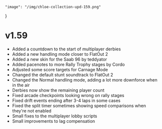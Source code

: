     "image": "/img/chloe-collection-upd-159.png"
}

# v1.59

- Added a countdown to the start of multiplayer derbies
- Added a new handling mode closer to FlatOut 2
- Added a new skin for the Saab 96 by teddyator
- Added pacenotes to more Rally Trophy stages by Cordo 
- Adjusted some score targets for Carnage Mode
- Changed the default stunt soundtrack to FlatOut 2
- Changed the Normal handling mode, adding a lot more downforce when in the air
- Derbies now show the remaining player count
- Fixed arcade checkpoints looking wrong on rally stages
- Fixed drift events ending after 3-4 laps in some cases
- Fixed the split timer sometimes showing speed comparisons when they're not enabled
- Small fixes to the multiplayer lobby scripts
- Small improvements to lag compensation